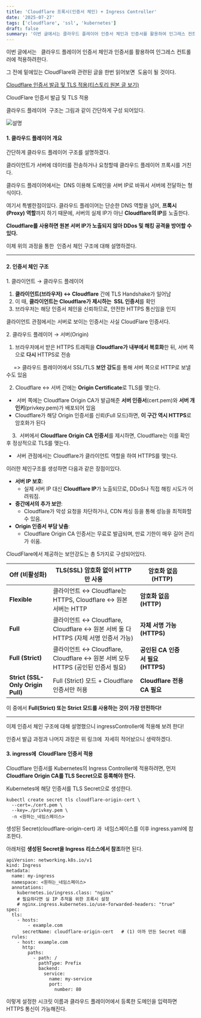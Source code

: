 ```yaml
---
title: 'Cloudflare 프록시(인증서 체인) + Ingress Controller'
date: '2025-07-27'
tags: ['cloudflare', 'ssl', 'kubernetes']
draft: false
summary: '이번 글에서는 클라우드 플레이어 인증서 체인과 인증서를 활용하여 인그레스 컨트롤러에 적용할예정'
---
```


이번 글에서는   클라우드 플레이어 인증서 체인과 인증서를 활용하여 인그레스 컨트롤러에 적용하려한다.

그 전에 밑에있는 CloudFlare와 관련된 글을 한번 읽어보면  도움이 될 것이다.

[Cloudflare 인증서 발급 및 TLS 적용(티스토리 원본 글 보기)](https://wngud.tistory.com/entry/TLS%EB%A5%BC-%ED%86%B5%ED%95%B4-%EC%9D%B8%EC%A6%9D%EC%84%9C%EB%A5%BC-%EB%B6%99%EC%9D%B4%EA%B8%B0)

CloudFlare 인증서 발급 및 TLS 적용

클라우드 플레이어  구조는 그림과 같이 간단하게 구성 되어있다.

![설명](/static/images/클라우드프록시사진.png)

#### **1\. 클라우드 플레이어 개요**

간단하게 클라우드 플레이어 구조를 설명하겠다.

클라이언트가 서버에 데이터를 전송하거나 요청할때 클라우드 플레이어 프록시를 거친다.  

클라우드 플레이어에서는  DNS 이용해 도메인을 서버 IP로 바꿔서 서버에 전달하는 형식이다.  

여기서 특별한점이있다. 클라우드 플레이어는 단순한 DNS 역할을 넘어, **프록시(Proxy) 역할**까지 하기 때문에, 서버의 실제 IP가 아닌 **Cloudflare의 IP**를 노출한다. 

**Cloudflare를 사용하면 원본 서버 IP가 노출되지 않아 DDos 및 해킹 공격을 방어할 수 있다.**

이제 위의 과정을 통한  인증서 체인 구조에 대해 설명하겠다.

---

#### **2\. 인증서 체인 구조** 

1\. 클라이언트 → 클라우드 플레이어

1.  **클라이언트(브라우저) ↔ Cloudflare** 간에 TLS Handshake가 일어남 
2.  이 때, **클라이언트는 Cloudflare가 제시하는  SSL 인증서**를 확인
3.  브라우저는 해당 인증서 체인을 신뢰하므로, 안전한 HTTPS 통신임을 인지

클라이언트 관점에서는 서버로 보이는 인증서는 사실 CloudFlare 인증서다. 

2\. 클라우드 플레이어 → 서버(Origin)

1.  브라우저에서 받은 HTTPS 트래픽을 **Cloudflare가 내부에서 복호화**한 뒤, 서버 쪽으로 **다시** HTTPS로 전송   

     => 클라우드 플레이어에서 SSL/TLS **보안 강도**를 통해 서버 쪽으로 HTTP로 보낼수도 있음 

  2. Cloudflare ↔ 서버 간에는 **Origin Certificate**로 TLS를 맺는다.

-  서버 쪽에는 Cloudflare Origin CA가 발급해준 **서버 인증서**(cert.pem)와 **서버 개인키**(privkey.pem)가 배포되어 있음
- Cloudflare가 해당 Origin 인증서를 신뢰(Full 모드)하면, **이 구간 역시 HTTPS**로 암호화가 된다

    3.  서버에서 **Cloudflare Origin CA 인증서**를 제시하면, Cloudflare는 이를 확인 후 정상적으로 TLS를 맺는다.

-  서버 관점에서는 Cloudflare가 클라이언트 역할을 하여 HTTPS를 맺는다. 

이러한 체인구조를 생성하면 다음과 같은 장점이있다.

- **서버 IP 보호**:
  - 실제 서버 IP 대신 **Cloudflare IP**가 노출되므로, DDoS나 직접 해킹 시도가 어려워짐.
- **중간에서의 추가 보안**:
  - Cloudflare가 악성 요청을 차단하거나, CDN 캐싱 등을 통해 성능을 최적화할 수 있음.
- **Origin 인증서 부담 낮춤**:
  - Cloudflare Origin CA 인증서는 무료로 발급되며, 만료 기한이 매우 길어 관리가 쉬움.

CloudFlare에서 제공하는 보안강도는 총 5가지로 구성되어있다.

| **Off (비활성화)**                | TLS(SSL) 암호화 없이 HTTP만 사용                                                      |  **암호화 없음 (HTTP)**           |     |
| --------------------------------- | ------------------------------------------------------------------------------------- | --------------------------------- | --- |
| **Flexible**                      | 클라이언트 ↔ Cloudflare는 HTTPS, Cloudflare ↔ 원본 서버는 HTTP                      | **암호화 없음 (HTTP)**            |     |
| **Full**                          | 클라이언트 ↔ Cloudflare, Cloudflare ↔ 원본 서버 둘 다 HTTPS (자체 서명 인증서 가능) | **자체 서명 가능 (HTTPS)**        |     |
| **Full (Strict)**                 | 클라이언트 ↔ Cloudflare, Cloudflare ↔ 원본 서버 모두 HTTPS (공인된 인증서 필요)     | **공인된 CA 인증서 필요 (HTTPS)** |     |
| **Strict (SSL-Only Origin Pull)** | Full (Strict) 모드 + Cloudflare 인증서만 허용                                         | **Cloudflare 전용 CA 필요**       |     |

이 중에서 **Full(Strict) 또는 Strict 모드를 사용하는 것이 가장 안전하다!**

---

이제 인증서 체인 구조에 대해 설명했으니 ingressController에 적용해 보려 한다!

인증서 발급 과정과 나머지 과정은 위 링크에  자세히 적어놨으니 생략하겠다.

#### **3\. ingress에  CloudFlare 인증서 적용** 

Cloudflare 인증서를 Kubernetes의 Ingress Controller에 적용하려면, 먼저 **Cloudflare Origin CA를 TLS Secret으로 등록해야 한다.**

Kubernetes에 해당 인증서를 TLS Secret으로 생성한다.

```
kubectl create secret tls cloudflare-origin-cert \
  --cert=./cert.pem \
  --key=./privkey.pem \
  -n <원하는_네임스페이스>
```

생성된 Secret(cloudflare-origin-cert) 과  네임스페이스를 이후 ingress.yaml에 참조한다.

아래처럼 **생성된 Secret을 Ingress 리소스에서 참조**하면 된다.

```
apiVersion: networking.k8s.io/v1
kind: Ingress
metadata:
  name: my-ingress
  namespace: <원하는_네임스페이스>
  annotations:
    kubernetes.io/ingress.class: "nginx"
    # 필요하다면 실 IP 추적을 위한 프록시 설정
    # nginx.ingress.kubernetes.io/use-forwarded-headers: "true"
spec:
  tls:
    - hosts:
        - example.com
      secretName: cloudflare-origin-cert   # (1) 아까 만든 Secret 이름
  rules:
    - host: example.com
      http:
        paths:
          - path: /
            pathType: Prefix
            backend:
              service:
                name: my-service
                port:
                  number: 80
```

이렇게 설정한 시크릿 이름과 클라우드 플레이어에서 등록한 도메인을 입력하면 HTTPS 통신이 가능해진다.
